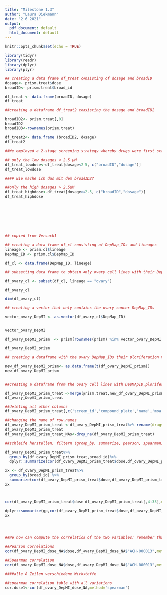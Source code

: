 ```yaml
---
title: "Milestone 1.3"
author: "Laura Diekmann"
date: "2 6 2021"
output:
  pdf_document: default
  html_document: default
---
```


```r
knitr::opts_chunk$set(echo = TRUE)

library(tidyr)
library(readr)
library(dplyr)
library(plyr)

```

```r
## creating a data frame df_treat consisting of dosage and broadID
dosage<- prism.treat$dose
broadID<- prism.treat$broad_id

df_treat <- data.frame(broadID, dosage)
df_treat
```

```r
##creating a dataframe df_treat2 consisting the dosage and broadID2

broadID2<- prism.treat[,0]
broadID2
broadID3<-rownames(prism.treat)

df_treat2<- data.frame (broadID2, dosage)
df_treat2


```

```r
##We employed a 2-stage screening strategy whereby drugs were first screened in triplicate at a single dose (2.5 μM). 1,448 screening positives were then re-screened in triplicate in an 8-point dose-response ranging from 10 μM to 600 pM

## only the low dosages < 2.5 μM
df_treat_lowdose<-df_treat[dosage<2.5, c("broadID","dosage")]
df_treat_lowdose

#### wie mache ich das mit dem broadID2?

##only the high dosages > 2.5μM
df_treat_highdose<-df_treat[dosage>=2.5, c("broadID","dosage")]
df_treat_highdose









```


```r
## copied from Versuch1

## creating a data frame df_cl consisting of DepMap_IDs and lineages
lineage <- prism.cl$lineage
DepMap_ID <- prism.cl$DepMap_ID 

df_cl <- data.frame(DepMap_ID, lineage)

## subsetting data frame to obtain only ovary cell lines with their DepMap_IDs

df_ovary_cl <- subset(df_cl, lineage == "ovary")

df_ovary_cl

dim(df_ovary_cl)

## creating a vector that only contains the ovary cancer DepMap_IDs 

vector_ovary_DepMI <- as.vector(df_ovary_cl$DepMap_ID)


vector_ovary_DepMI

df_ovary_DepMI_prism  <- prism[rownames(prism) %in% vector_ovary_DepMI,]

df_ovary_DepMI_prism


```
```r
## creating a dataframe with the ovary DepMap_IDs their ploriferation values and the dose

new_df_ovary_DepMI_prism<- as.data.frame(t(df_ovary_DepMI_prism))
new_df_ovary_DepMI_prism


##creating a dataframe from the ovary cell lines with DepMApID,ploriferation values, broad ID und dose

df_ovary_DepMI_prism_treat <-merge(prism.treat,new_df_ovary_DepMI_prism , by="row.names")
df_ovary_DepMI_prism_treat

##deleting all other columns 
df_ovary_DepMI_prism_treat[,c('screen_id','compound_plate','name','moa','target','disease.area','indication','smiles','phase')]<-list(NULL)

##changing the name of row.names
df_ovary_DepMI_prism_treat <-df_ovary_DepMI_prism_treat%>% rename(drugs=Row.names)
df_ovary_DepMI_prism_treat
df_ovary_DepMI_prism_treat_NAs<-drop_na(df_ovary_DepMI_prism_treat)

##schleife herstellen, filtern (group_by, summarize, pearson, spearman)
```

```r


df_ovary_DepMI_prism_treat%>%
  group_by(df_ovary_DepMI_prism_treat,broad_id)%>%
  dplyr::summarize(cor(df_ovary_DepMI_prism_treat$dose,df_ovary_DepMI_prism_treat[,4:33],use="na.or.complete",method='pearson'))

xx <- df_ovary_DepMI_prism_treat%>%
  group_by(broad_id) %>%
  summarize(cor(df_ovary_DepMI_prism_treat$dose,df_ovary_DepMI_prism_treat[,4:33],use="na.or.complete",method='pearson'))
xx



cor(df_ovary_DepMI_prism_treat$dose,df_ovary_DepMI_prism_treat[,4:33],use="na.or.complete",method='pearson')
```





```r

dplyr::summarize(gp,cor(df_ovary_DepMI_prism_treat$dose,df_ovary_DepMI_prism_treat[,4:33],use="na.or.complete",method='pearson') )
xx




```
```r

```

```r

##We now can compute the correlation of the two variables; remember that we can compute the **Pearson correlation** or the **Spearman correlation**

##Pearson correlations
cor(df_ovary_DepMI_dose_NA$dose,df_ovary_DepMI_dose_NA$"ACH-000013",method='pearson')

##Spearman correlation
cor(df_ovary_DepMI_dose_NA$dose,df_ovary_DepMI_dose_NA$"ACH-000013",method='spearman')

####alle 8 Zeilen verschiedene Wirkstoffe

##spearman correlation table with all variations
cor.dose1<-cor(df_ovary_DepMI_dose_NA,method='spearman')


```


